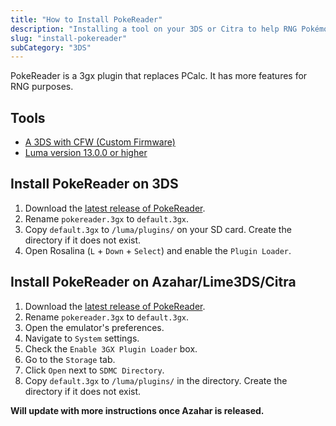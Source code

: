 ```yaml
---
title: "How to Install PokeReader"
description: "Installing a tool on your 3DS or Citra to help RNG Pokémon"
slug: "install-pokereader"
subCategory: "3DS"
---
```


PokeReader is a 3gx plugin that replaces PCalc. It has more features for RNG purposes.

## Tools

- [A 3DS with CFW (Custom Firmware)](https://3ds.hacks.guide/)
- [Luma version 13.0.0 or higher](https://github.com/LumaTeam/Luma3DS/releases)

## Install PokeReader on 3DS

1. Download the [latest release of PokeReader](https://github.com/zaksabeast/PokeReader/releases/latest).
2. Rename `pokereader.3gx` to `default.3gx`.
3. Copy `default.3gx` to `/luma/plugins/` on your SD card. Create the directory if it does not exist.
4. Open Rosalina (`L` + `Down` + `Select`) and enable the `Plugin Loader`.

## Install PokeReader on Azahar/Lime3DS/Citra

1. Download the [latest release of PokeReader](https://github.com/zaksabeast/PokeReader/releases/latest).
2. Rename `pokereader.3gx` to `default.3gx`.
3. Open the emulator's preferences.
4. Navigate to `System` settings.
5. Check the `Enable 3GX Plugin Loader` box.
6. Go to the `Storage` tab.
7. Click `Open` next to `SDMC Directory`.
8. Copy `default.3gx` to `/luma/plugins/` in the directory. Create the directory if it does not exist.

**Will update with more instructions once Azahar is released.**
